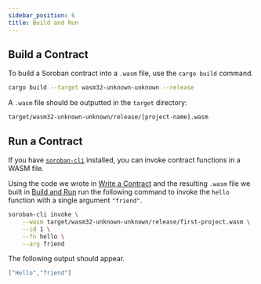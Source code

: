 ```yaml
---
sidebar_position: 6
title: Build and Run
---
```


## Build a Contract

To build a Soroban contract into a `.wasm` file, use the `cargo build` command.

```sh
cargo build --target wasm32-unknown-unknown --release
```

A `.wasm` file should be outputted in the `target` directory:

```
target/wasm32-unknown-unknown/release/[project-name].wasm
```

## Run a Contract

If you have [`soroban-cli`] installed, you can invoke contract functions in a
WASM file.

Using the code we wrote in [Write a Contract] and the resulting `.wasm` file
we built in [Build and Run] run the following command to invoke the `hello`
function with a single argument `"friend"`.

```sh
soroban-cli invoke \
    --wasm target/wasm32-unknown-unknown/release/first-project.wasm \
    --id 1 \
    --fn hello \
    --arg friend
```

The following output should appear.

```json
["Hello","friend"]
```

[`soroban-cli`]: ../getting-started/setup#install-the-soroban-cli
[Write a Contract]: write-a-contract
[Build and Run]: build-and-run
